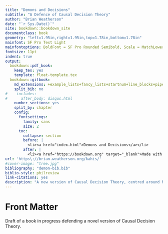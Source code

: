 ```yaml
--- 
title: "Demons and Decisions"
subtitle: "A Defence of Causal Decision Theory"
author: "Brian Weatherson"
date: "`r Sys.Date()`"
site: bookdown::bookdown_site
documentclass: book
geometry: "left=1.95in,right=1.95in,top=1.78in,bottom=1.78in"
mainfont: SF Pro Text Light
mainfontoptions: BoldFont = SF Pro Rounded Semibold, Scale = MatchLowercase
fontsize: 11pt
indent: true
output: 
  bookdown::pdf_book:
    keep_tex: yes
    template: float-template.tex
  bookdown::gitbook:
    md_extensions: +example_lists+fancy_lists+startnum+line_blocks+pipe_tables
    split_bib: no
#    includes:
#      after_body: disqus.html
    number_sections: yes
    split_by: chapter
    config:
      fontsettings:
        family: sans
        size: 2
      toc:
        collapse: section
        before: |
          <li><a href="index.html">Demons and Decisions</a></li>
        after: |
          <li><a href="https://bookdown.org" target="_blank">Made with bookdown</a></li>
url: 'https\://brian.weatherson.org/kahis/'
#cover-image: "tree.jpg"
bibliography: "demon-bib.bib"
biblio-style: philreview
link-citations: yes
description: "A new version of Causal Decision Theory, centred around how decisions look once they are made."
---
```


# Front Matter {-}

Draft of a book in progress defending a novel version of Causal Decision Theory.
